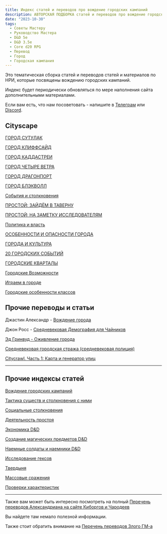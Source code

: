 ```yaml
---
title: Индекс статей и переводов про вождение городских кампаний
description: АВТОРСКАЯ ПОДБОРКА статей и переводов про вождение городских кампаний
date: "2023-10-30"
tags:
  - Советы Мастеру
  - Руководство Мастера
  - D&D 5e
  - D&D 3.5e
  - Core d20 RPG
  - Перевод
  - Город
  - Городская кампания
---
```


Это тематическая сборка статей и переводов статей и материалов по НРИ, которые посвящены вождению городских кампаний.

Индекс будет периодически обновляться по мере наполнения сайта дополнительными материалами.

Если вам есть, что нам посоветовать - напишите в [Телеграм](https://t.me/cyborgs_and_mages) или [Discord](https://discord.gg/yrJqvCqU3w).

## Cityscape

[ГОРОД СУТУЛАК](/posts/articles/cityscape-gorod-sutulak)

[ГОРОД КЛИФФСАЙД](/posts/articles/cityscape-gorod-kliffsajd)

[ГОРОД КАДДАСТРЕИ](/posts/articles/cityscape-gorod-kaddastrei)

[ГОРОД ЧЕТЫРЕ ВЕТРА](/posts/articles/cityscape-gorod-chetyre-vetra)

[ГОРОД ДРАГОНПОРТ](/posts/articles/cityscape-gorod-dragonport)

[ГОРОД БЛЭКВОЛЛ](/posts/articles/cityscape-gorod-blekvoll)

[События и столкновения](/posts/articles/cityscape-sobytiya-i-stolknoveniya)

[ПРОСТОЙ: ЗАЙДЁМ В ТАВЕРНУ](/posts/articles/citscape-prostoj-zajdyom-v-tavernu)

[ПРОСТОЙ: НА ЗАМЕТКУ ИССЛЕДОВАТЕЛЯМ](/posts/articles/cityscape-prostoj-na-zametku-issledovatelyam)

[Политика и власть](/posts/articles/cityscape-politika-i-vlast)

[ОСОБЕННОСТИ И ОПАСНОСТИ ГОРОДА](/posts/articles/cityscape-osobennosti-i-opasnosti-goroda)

[ГОРОДА И КУЛЬТУРА](/posts/articles/cityscape-goroda-i-kultura)

[20 ГОРОДСКИХ СОБЫТИЙ](/posts/articles/cityscape-20-gorodskih-sobytij)

[ГОРОДСКИЕ КВАРТАЛЫ](/posts/articles/cityscape-gorodskie-kvartaly)

[Городские Возможности](/posts/articles/cityscape-gorodskie-vozmozhnosti)

[Играем в городе](/posts/articles/cityscape-igraem-v-gorode)

[Городские особенности классов](/posts/articles/cityscape-web-enhanced-chast-1)

## Прочие переводы и статьи

Джастин Александр - [Вождение города](https://cyborgsandmages.vercel.app/posts/translations/alexandrian-running-city)

Джон Росс - [Средневековая Демография для Чайников](https://cyborgsandmages.vercel.app/posts/translations/medeival-demographics-for-dummies)

[Эд Гринвуд - Оживление города](/posts/translations/greenwood-ozhivlenie-goroda/)

[Средневековая городская стража (средневековая полиция)](/posts/articles/medieval-watch)

[Citycrawl. Часть 1: Карта и генератор улиц](/posts/articles/crosspost-citycrawl-1-map-and-street-generator)

---

## Прочие индексы статей

[Вождение городских кампаний](/posts/articles/index-city-campaigns)

[Тактика существ и столкновения с ними](/posts/articles/bestiary-tactics-index)

[Социальные столкновения](/posts/articles/index-social-encounters)

[Деятельность простоя](/posts/articles/index-downtime)

[Экономика D&D](/posts/articles/index-economy)

[Создание магических предметов D&D](/posts/articles/index-creating-magic-items)

[Наемные солдаты и наемники D&D](/posts/articles/index-hirelings)

[Исследование гексов](/posts/articles/index-hexcrawl)

[Твердыня](/posts/articles/index-stronghold)

[Массовые сражения](/posts/articles/index-mass-combat)

[Проверки характеристик](/posts/articles/index-skill-checks)

---

Также вам может быть интересно посмотреть на полный [Перечень переводов Александриана на сайте Киборгов и Чародеев](/posts/translations/alexandrian-index)

Вы найдете там немало полезной информации.

Также стоит обратить внимание на [Перечень переводов Злого ГМ-а](/posts/translations/angrygm-index)
